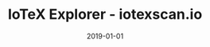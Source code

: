 ---
title: IoTeX Explorer - iotexscan.io
status: publish
date: 2019-01-01
slug: The official block explorer of IoTeX -- browse addresses, transactions, tokens, contracts, and more.
website: https://iotexscan.io
twitter:
logo: https://wp.gcap1.iotex.io/wp-content/uploads/2020/10/iotexscan-logo-1.png
featured_img: https://wp.gcap1.iotex.io/wp-content/uploads/2020/09/iotexscan-header.png
telegram:
---